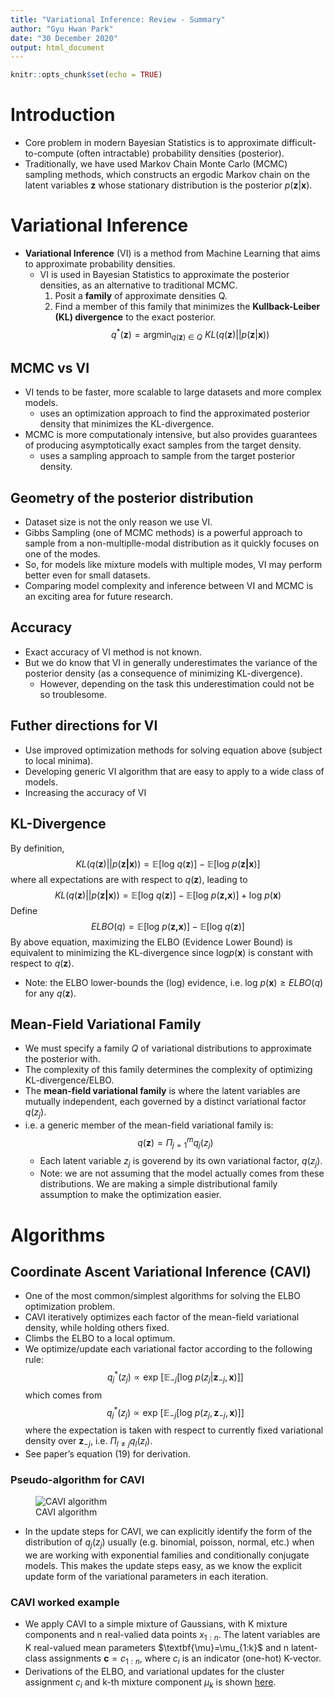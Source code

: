 ```yaml
---
title: "Variational Inference: Review - Summary"
author: "Gyu Hwan Park"
date: "30 December 2020"
output: html_document
---
```


```r
knitr::opts_chunk$set(echo = TRUE)
```

# Introduction

* Core problem in modern Bayesian Statistics is to approximate difficult-to-compute (often intractable) probability densities (posterior).
* Traditionally, we have used Markov Chain Monte Carlo (MCMC) sampling methods, which constructs an ergodic Markov chain on the latent variables $\textbf{z}$ whose stationary distribution is the posterior $p(\textbf{z}|\textbf{x})$.

# Variational Inference

* **Variational Inference** (VI) is a method from Machine Learning that aims to approximate probability densities.
    * VI is used in Bayesian Statistics to approximate the posterior densities, as an alternative to traditional MCMC.
        1. Posit a **family** of approximate densities Q.
        2. Find a member of this family that minimizes the **Kullback-Leiber (KL) divergence** to the exact posterior.
        $$q^*(\textbf{z}) = \text{argmin}_{q(\textbf{z}) \in Q} \: KL(q(\textbf{z}) || p(\textbf{z}|\textbf{x}))$$

## MCMC vs VI

* VI tends to be faster, more scalable to large datasets and more complex models.
    * uses an optimization approach to find the approximated posterior density that minimizes the KL-divergence.
* MCMC is more computationaly intensive, but also provides guarantees of producing asymptotically exact samples from the target density.
    * uses a sampling approach to sample from the target posterior density.
    
## Geometry of the posterior distribution

* Dataset size is not the only reason we use VI.
* Gibbs Sampling (one of MCMC methods) is a powerful approach to sample from a non-multiplle-modal distribution as it quickly focuses on one of the modes.
* So, for models like mixture models with multiple modes, VI may perform better even for small datasets.
* Comparing model complexity and inference between VI and MCMC is an exciting area for future research.

## Accuracy

* Exact accuracy of VI method is not known. 
* But we do know that VI in generally underestimates the variance of the posterior density (as a consequence of minimizing KL-divergence).
    * However, depending on the task this underestimation could not be so troublesome.
    
## Futher directions for VI

* Use improved optimization methods for solving equation above (subject to local minima).
* Developing generic VI algorithm that are easy to apply to a wide class of models.
* Increasing the accuracy of VI

        
## KL-Divergence

By definition,
$$KL(q(\textbf{z}) ||p(\textbf{z|x})) = \mathbb{E}[\text{log }q(\textbf{z})] - \mathbb{E}[\text{log }p(\textbf{z|x})] $$ 
where all expectations are with respect to $q(\textbf{z})$, leading to
$$KL(q(\textbf{z}) ||p(\textbf{z|x})) = \mathbb{E}[\text{log }q(\textbf{z})] - \mathbb{E}[\text{log }p(\textbf{z,x})] + \text{log } p(\textbf{x}) $$
Define
$$ELBO(q) = \mathbb{E}[\text{log }p(\textbf{z,x})] - \mathbb{E}[\text{log }q(\textbf{z})] $$
By above equation, maximizing the ELBO (Evidence Lower Bound) is equivalent to minimizing the KL-divergence since $\text{log} p(\textbf{x})$ is constant with respect to $q(\textbf{z})$.

* Note: the ELBO lower-bounds the (log) evidence, i.e. $\text{log } p(\textbf{x}) \geq ELBO(q)$ for any $q(\textbf{z})$.

## Mean-Field Variational Family

* We must specify a family $Q$ of variational distributions to approximate the posterior with.
* The complexity of this family determines the complexity of optimizing KL-divergence/ELBO.
* The **mean-field variational family** is where the latent variables are mutually independent, each governed by a distinct variational factor $q(z_j)$.
* i.e. a generic member of the mean-field variational family is:
  $$q(\textbf{z}) = \Pi_{j=1}^m q_j(z_j)$$
  * Each latent variable $z_j$ is goverend by its own variational factor, $q(z_j)$.
  * Note: we are not assuming that the model actually comes from these distributions. We are making a simple distributional family assumption to make the optimization easier.

# Algorithms

## Coordinate Ascent Variational Inference (CAVI)

* One of the most common/simplest algorithms for solving the ELBO optimization problem.
* CAVI iteratively optimizes each factor of the mean-field variational density, while holding others fixed.
* Climbs the ELBO to a local optimum.
* We optimize/update each variational factor according to the following rule:
$$ q^*_j(z_j) \propto \text{exp } [\mathbb{E}_{-j}[\text{log }p(z_j|\textbf{z}_{-j}, \textbf{x})]]  $$
which comes from
$$q^*_j(z_j) \propto \text{exp } [\mathbb{E}_{-j}[\text{log }p(z_j, \textbf{z}_{-j}, \textbf{x})]]$$
where the expectation is taken with respect to currently fixed variational density over $\textbf{z}_{-j}$, i.e. $\Pi_{l\neq j}q_l(z_l)$.
* See paper's equation (19) for derivation.

### Pseudo-algorithm for CAVI
![CAVI algorithm](vi_review_cavi.jpg)

* In the update steps for CAVI, we can explicitly identify the form of the distribution of $q_j(z_j)$ usually (e.g. binomial, poisson, normal, etc.) when we are working with exponential families and conditionally conjugate models. This makes the update steps easy, as we know the explicit update form of the variational parameters in each iteration.

### CAVI worked example

* We apply CAVI to a simple mixture of Gaussians, with K mixture components and n real-valied data points $x_{1:n}$. The latent variables are K real-valued mean parameters $\textbf{\mu}=\mu_{1:k}$ and n latent-class assignments $\textbf{c}=c_{1:n}$, where $c_i$ is an indicator (one-hot) K-vector.
* Derivations of the ELBO, and variational updates for the cluster assignment $c_i$ and k-th mixture component $\mu_k$ is shown [here](vi_review_cavi_derivation.pdf).